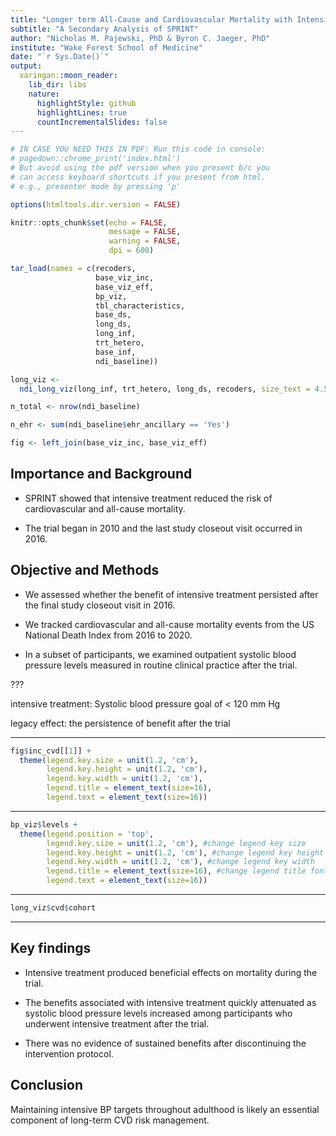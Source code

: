 ```yaml
---
title: "Longer term All-Cause and Cardiovascular Mortality with Intensive Blood Pressure Control"
subtitle: "A Secondary Analysis of SPRINT"
author: "Nicholas M. Pajewski, PhD & Byron C. Jaeger, PhD"
institute: "Wake Forest School of Medicine"
date: "`r Sys.Date()`"
output:
  xaringan::moon_reader:
    lib_dir: libs
    nature:
      highlightStyle: github
      highlightLines: true
      countIncrementalSlides: false
---
```


```r

# IN CASE YOU NEED THIS IN PDF: Run this code in console:
# pagedown::chrome_print('index.html')
# But avoid using the pdf version when you present b/c you 
# can access keyboard shortcuts if you present from html.
# e.g., presenter mode by pressing 'p'

options(htmltools.dir.version = FALSE)

knitr::opts_chunk$set(echo = FALSE, 
                      message = FALSE,
                      warning = FALSE,
                      dpi = 600)

tar_load(names = c(recoders,
                   base_viz_inc,
                   base_viz_eff,
                   bp_viz,
                   tbl_characteristics,
                   base_ds, 
                   long_ds,
                   long_inf,
                   trt_hetero,
                   base_inf,
                   ndi_baseline))

long_viz <-
  ndi_long_viz(long_inf, trt_hetero, long_ds, recoders, size_text = 4.5)

n_total <- nrow(ndi_baseline)

n_ehr <- sum(ndi_baseline$ehr_ancillary == 'Yes')

fig <- left_join(base_viz_inc, base_viz_eff)

```

## Importance and Background

- SPRINT showed that intensive treatment reduced the risk of cardiovascular and all-cause mortality. 

- The trial began in 2010 and the last study closeout visit occurred in 2016.

## Objective and Methods   

- We assessed whether the benefit of intensive treatment persisted after the final study closeout visit in 2016.

- We tracked cardiovascular and all-cause mortality events from the US National Death Index from 2016 to 2020.

- In a subset of participants, we examined outpatient systolic blood pressure levels measured in routine clinical practice after the trial.

???

intensive treatment: Systolic blood pressure goal of < 120 mm Hg

legacy effect: the persistence of benefit after the trial


---

```r

fig$inc_cvd[[1]] +
  theme(legend.key.size = unit(1.2, 'cm'),    
        legend.key.height = unit(1.2, 'cm'),  
        legend.key.width = unit(1.2, 'cm'),   
        legend.title = element_text(size=16), 
        legend.text = element_text(size=16))

```

---

```r

bp_viz$levels + 
  theme(legend.position = 'top',
        legend.key.size = unit(1.2, 'cm'), #change legend key size
        legend.key.height = unit(1.2, 'cm'), #change legend key height
        legend.key.width = unit(1.2, 'cm'), #change legend key width
        legend.title = element_text(size=16), #change legend title font size
        legend.text = element_text(size=16))

```


---

```r

long_viz$cvd$cohort

```

---

## Key findings

- Intensive treatment produced beneficial effects on mortality during the trial. 

- The benefits associated with intensive treatment quickly attenuated as systolic blood pressure levels increased among participants who underwent intensive treatment after the trial.

- There was no evidence of sustained benefits after discontinuing the intervention protocol.

## Conclusion

Maintaining intensive BP targets throughout adulthood is likely an essential component of long-term CVD risk management.

